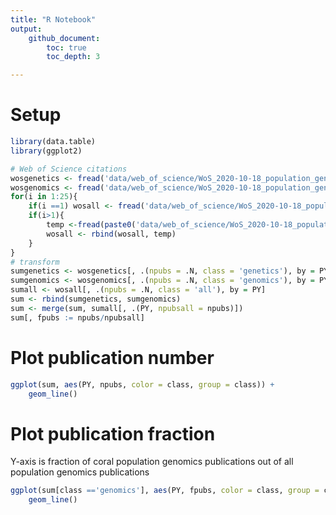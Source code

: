 ```yaml
---
title: "R Notebook"
output: 
    github_document:
        toc: true
        toc_depth: 3

---
```


# Setup
```r
library(data.table)
library(ggplot2)

# Web of Science citations
wosgenetics <- fread('data/web_of_science/WoS_2020-10-18_population_genetics_coral.txt', quote = "") # pop genetics & coral in Topic
wosgenomics <- fread('data/web_of_science/WoS_2020-10-18_population_genomics_coral.txt', quote = "") # pop genomics & coral in Topic
for(i in 1:25){
    if(i ==1) wosall <- fread('data/web_of_science/WoS_2020-10-18_population_genomics_1.txt', quote = "") # pop genomics in Topic, tranch 1
    if(i>1){
        temp <-fread(paste0('data/web_of_science/WoS_2020-10-18_population_genomics_', i, '.txt', quote = "")) # pop genomics in Topic, tranch i 
        wosall <- rbind(wosall, temp)
    }
}
# transform
sumgenetics <- wosgenetics[, .(npubs = .N, class = 'genetics'), by = PY]
sumgenomics <- wosgenomics[, .(npubs = .N, class = 'genomics'), by = PY]
sumall <- wosall[, .(npubs = .N, class = 'all'), by = PY]
sum <- rbind(sumgenetics, sumgenomics)
sum <- merge(sum, sumall[, .(PY, npubsall = npubs)])
sum[, fpubs := npubs/npubsall]
```

# Plot publication number
```r
ggplot(sum, aes(PY, npubs, color = class, group = class)) +
    geom_line()
```


# Plot publication fraction
Y-axis is fraction of coral population genomics publications out of all population genomics publications
```r
ggplot(sum[class =='genomics'], aes(PY, fpubs, color = class, group = class)) +
    geom_line()
```

